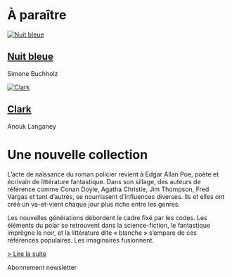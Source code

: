<div className="home-page">
  <div className="headline"></div>

  <div className="upcoming">
    <h1 className="upcoming-title">À paraître</h1>
    <div className="upcoming-products">
      <article className="upcoming-product">
        <a href="/fr/p/nuit-bleue">
          <img src="/nuit-bleue.cover.jpg" alt="Nuit bleue" className="upcoming-product-cover" />
        </a>
        <h1 className="upcoming-product-title">
          <a href="/fr/p/nuit-bleue">Nuit bleue</a>
        </h1>
        <p className="upcoming-product-author">Simone Buchholz</p>
      </article>
      <article className="upcoming-product">
        <a href="/fr/p/clark">
          <img src="/clark.cover.jpg" alt="Clark" className="upcoming-product-cover" />
        </a>
        <h1 className="upcoming-product-title">
          <a href="/fr/p/clark">Clark</a>
        </h1>
        <p className="upcoming-product-author">Anouk Langaney</p>
      </article>
    </div>
  </div>

  <div className="manifest">
    <h1 className="manifest-title">Une nouvelle collection</h1>
    <p>
      L’acte de naissance du roman policier revient à Edgar Allan Poe, poète et
      écrivain de littérature fantastique. Dans son sillage, des auteurs de
      référence comme Conan Doyle, Agatha Christie, Jim Thompson, Fred Vargas et
      tant d’autres, se nourrissent d’influences diverses. Ils et elles ont créé
      un va-et-vient chaque jour plus riche entre les genres.
    </p>
    <p>
      Les nouvelles générations débordent le cadre fixé par les codes. Les
      éléments du polar se retrouvent dans la science-fiction, le fantastique
      imprègne le noir, et la littérature dite « blanche » s’empare de ces
      références populaires. Les imaginaires fusionnent.
    </p>
    <p>
      <a href="#" className="manifest-link">> Lire la suite</a>
    </p>
  </div>

  <div className="newsletter">Abonnement newsletter</div>
</div>

